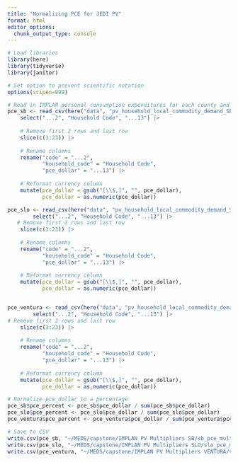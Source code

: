 ```yaml
---
title: "Normalizing PCE for JEDI PV"
format: html
editor_options: 
  chunk_output_type: console
---
```


```r
# Load libraries
library(here)
library(tidyverse)
library(janitor)
```

```r
# Set option to prevent scientific notation
options(scipen=999)

# Read in IMPLAN personal consumption expenditures for each county and clean
pce_sb <- read_csv(here("data", "pv_household_local_commodity_demand_SB.csv")) |>
    select("...2", "Household Code", "...13") |>
    
    # Remove first 2 rows and last row
    slice(c(3:23)) |>
    
    # Rename columns
    rename("code" = "...2",
           "household_code" = "Household Code",
           "pce_dollar" = "...13") |>
    
    # Reformat currency column
    mutate(pce_dollar = gsub("[\\$,]", "", pce_dollar),
           pce_dollar = as.numeric(pce_dollar))

pce_slo <- read_csv(here("data", "pv_household_local_commodity_demand_SLO.csv")) |>
        select("...2", "Household Code", "...13") |>
   # Remove first 2 rows and last row
    slice(c(3:23)) |>
    
    # Rename columns
    rename("code" = "...2",
           "household_code" = "Household Code",
           "pce_dollar" = "...13") |>
    
    # Reformat currency column
    mutate(pce_dollar = gsub("[\\$,]", "", pce_dollar),
           pce_dollar = as.numeric(pce_dollar))


pce_ventura <- read_csv(here("data", "pv_household_local_commodity_demand_VENTURA.csv")) |>
        select("...2", "Household Code", "...13") |>
# Remove first 2 rows and last row
    slice(c(3:23)) |>
    
    # Rename columns
    rename("code" = "...2",
           "household_code" = "Household Code",
           "pce_dollar" = "...13") |>
    
    # Reformat currency column
    mutate(pce_dollar = gsub("[\\$,]", "", pce_dollar),
           pce_dollar = as.numeric(pce_dollar))
```

```r
# Normalize pce_dollar to a percentage
pce_sb$pce_percent <- pce_sb$pce_dollar / sum(pce_sb$pce_dollar)
pce_slo$pce_percent <- pce_slo$pce_dollar / sum(pce_slo$pce_dollar)
pce_ventura$pce_percent <- pce_ventura$pce_dollar / sum(pce_ventura$pce_dollar)

# Save to CSV
write.csv(pce_sb, "~/MEDS/capstone/IMPLAN PV Multipliers SB/sb_pce_multipliers_norm.csv")
write.csv(pce_slo, "~/MEDS/capstone/IMPLAN PV Multipliers SLO/slo_pce_multipliers_norm.csv")
write.csv(pce_ventura, "~/MEDS/capstone/IMPLAN PV Multipliers VENTURA/ventura_pce_multipliers_norm.csv")
```

